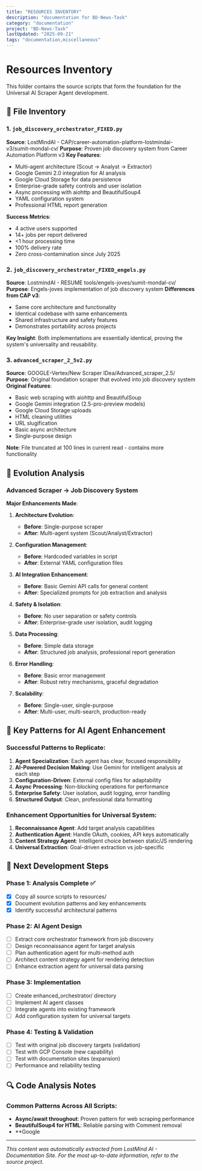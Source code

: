 ```yaml
---
title: "RESOURCES INVENTORY"
description: "documentation for BD-News-Task"
category: "documentation"
project: "BD-News-Task"
lastUpdated: "2025-09-21"
tags: "documentation,miscellaneous"
---
```


# Resources Inventory

This folder contains the source scripts that form the foundation for the Universal AI Scraper Agent development.

## 📁 File Inventory

### 1. `job_discovery_orchestrator_FIXED.py`
**Source**: LostMindAI - CAP/career-automation-platform-lostmindai-v3/sumit-mondal-cv/
**Purpose**: Proven job discovery system from Career Automation Platform v3
**Key Features**:
- Multi-agent architecture (Scout → Analyst → Extractor)
- Google Gemini 2.0 integration for AI analysis
- Google Cloud Storage for data persistence
- Enterprise-grade safety controls and user isolation
- Async processing with aiohttp and BeautifulSoup4
- YAML configuration system
- Professional HTML report generation

**Success Metrics**:
- 4 active users supported
- 14+ jobs per report delivered
- <1 hour processing time
- 100% delivery rate
- Zero cross-contamination since July 2025

### 2. `job_discovery_orchestrator_FIXED_engels.py`
**Source**: LostmindAI - RESUME tools/engels-joves/sumit-mondal-cv/
**Purpose**: Engels-joves implementation of job discovery system
**Differences from CAP v3**:
- Same core architecture and functionality
- Identical codebase with same enhancements
- Shared infrastructure and safety features
- Demonstrates portability across projects

**Key Insight**: Both implementations are essentially identical, proving the system's universality and reusability.

### 3. `advanced_scraper_2_5v2.py`
**Source**: GOOGLE-Vertex/New Scraper IDea/Advanced_scraper_2.5/
**Purpose**: Original foundation scraper that evolved into job discovery system
**Original Features**:
- Basic web scraping with aiohttp and BeautifulSoup
- Google Gemini integration (2.5-pro-preview models)
- Google Cloud Storage uploads
- HTML cleaning utilities
- URL slugification
- Basic async architecture
- Single-purpose design

**Note**: File truncated at 100 lines in current read - contains more functionality

## 🔄 Evolution Analysis

### Advanced Scraper → Job Discovery System
**Major Enhancements Made**:

1. **Architecture Evolution**:
   - **Before**: Single-purpose scraper
   - **After**: Multi-agent system (Scout/Analyst/Extractor)

2. **Configuration Management**:
   - **Before**: Hardcoded variables in script
   - **After**: External YAML configuration files

3. **AI Integration Enhancement**:
   - **Before**: Basic Gemini API calls for general content
   - **After**: Specialized prompts for job extraction and analysis

4. **Safety & Isolation**:
   - **Before**: No user separation or safety controls
   - **After**: Enterprise-grade user isolation, audit logging

5. **Data Processing**:
   - **Before**: Simple data storage
   - **After**: Structured job analysis, professional report generation

6. **Error Handling**:
   - **Before**: Basic error management
   - **After**: Robust retry mechanisms, graceful degradation

7. **Scalability**:
   - **Before**: Single-user, single-purpose
   - **After**: Multi-user, multi-search, production-ready

## 🧠 Key Patterns for AI Agent Enhancement

### Successful Patterns to Replicate:
1. **Agent Specialization**: Each agent has clear, focused responsibility
2. **AI-Powered Decision Making**: Use Gemini for intelligent analysis at each step
3. **Configuration-Driven**: External config files for adaptability
4. **Async Processing**: Non-blocking operations for performance
5. **Enterprise Safety**: User isolation, audit logging, error handling
6. **Structured Output**: Clean, professional data formatting

### Enhancement Opportunities for Universal System:
1. **Reconnaissance Agent**: Add target analysis capabilities
2. **Authentication Agent**: Handle OAuth, cookies, API keys automatically
3. **Content Strategy Agent**: Intelligent choice between static/JS rendering
4. **Universal Extraction**: Goal-driven extraction vs job-specific

## 🎯 Next Development Steps

### Phase 1: Analysis Complete ✅
- [x] Copy all source scripts to resources/
- [x] Document evolution patterns and key enhancements
- [x] Identify successful architectural patterns

### Phase 2: AI Agent Design
- [ ] Extract core orchestrator framework from job discovery
- [ ] Design reconnaissance agent for target analysis
- [ ] Plan authentication agent for multi-method auth
- [ ] Architect content strategy agent for rendering detection
- [ ] Enhance extraction agent for universal data parsing

### Phase 3: Implementation
- [ ] Create enhanced_orchestrator/ directory
- [ ] Implement AI agent classes
- [ ] Integrate agents into existing framework
- [ ] Add configuration system for universal targets

### Phase 4: Testing & Validation
- [ ] Test with original job discovery targets (validation)
- [ ] Test with GCP Console (new capability)
- [ ] Test with documentation sites (expansion)
- [ ] Performance and reliability testing

## 🔍 Code Analysis Notes

### Common Patterns Across All Scripts:
- **Async/await throughout**: Proven pattern for web scraping performance
- **BeautifulSoup4 for HTML**: Reliable parsing with Comment removal
- **Google 

---
*This content was automatically extracted from LostMind AI - Documentation Site. For the most up-to-date information, refer to the source project.*
